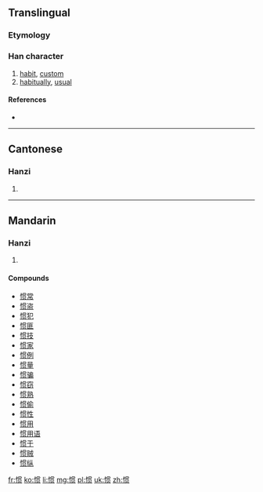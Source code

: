 {{also|慣}}
==Translingual==
{{Hani-forms|惯|[[慣]]}}
===Etymology===
{{Han simp|慣|f=	貫|t=贯}}

===Han character===
{{Han char|rn=61|rad=心|as=08|sn=11|four=|canj=心田十人 (PWJO)|ids=⿰[[忄]][[贯]]}}

# [[habit]], [[custom]]
# [[habitually]], [[usual]]

====References====
* {{Han ref|kx=0392.181|hdz=42320.030|uh=60EF|ud=24815}}

----

==Cantonese==

===Hanzi===
{{yue-hanzi|jyut=|y=gwaan3|tra=慣}}

# {{defn|lang=yue|sort=心08}}

----

==Mandarin==

===Hanzi===
{{cmn-hanzi|tra=慣|pin=[[guàn]] ([[guan4]])|wg=kuan<sup>4</sup>}}

# {{defn|lang=cmn|sort=心08}}

====Compounds====
* [[惯常]]
* [[惯盗]]
* [[惯犯]]
* [[惯匪]]
* [[惯技]]
* [[惯家]]
* [[惯例]]
* [[惯量]]
* [[惯骗]]
* [[惯窃]]
* [[惯熟]]
* [[惯偷]]
* [[惯性]]
* [[惯用]]
* [[惯用语]]
* [[惯于]]
* [[惯贼]]
* [[惯纵]]

[[fr:惯]]
[[ko:惯]]
[[li:惯]]
[[mg:惯]]
[[pl:惯]]
[[uk:惯]]
[[zh:惯]]